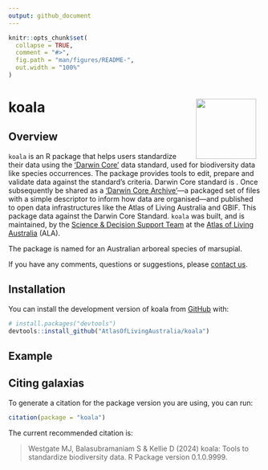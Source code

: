 ```yaml
---
output: github_document
---
```


<!-- README.md is generated from README.Rmd. Please edit that file -->

```r
knitr::opts_chunk$set(
  collapse = TRUE,
  comment = "#>",
  fig.path = "man/figures/README-",
  out.width = "100%"
)
```

# koala <img src="man/figures/blank-hex.png" align="right" style="margin: 0px 10px 0px 10px;" alt="" width="120"/><br>

<!-- badges: start -->
<!-- badges: end -->

## Overview

`koala` is an R package that helps users standardize their data using the 
[‘Darwin Core’](https://dwc.tdwg.org) data standard, used for biodiversity data like species occurrences. The package provides tools to edit, 
prepare and validate data against the standard's criteria. Darwin Core standard is . Once  subsequently be 
shared as a ['Darwin Core Archive'](https://ipt.gbif.org/manual/en/ipt/latest/dwca-guide#what-is-darwin-core-archive-dwc-a)---a packaged set of files with a simple descriptor to inform how data are organised---and published to open data infrastructures like the Atlas of Living Australia and GBIF. 
This package  data against the Darwin Core Standard. `koala` was
built, and is maintained, by the [Science & Decision Support
Team](https://labs.ala.org.au) at the [Atlas of Living
Australia](https://www.ala.org.au) (ALA).

The package is named for an Australian arboreal species of marsupial.

If you have any comments, questions or suggestions, please [contact
us](mailto:support@ala.org.au).


## Installation

You can install the development version of koala from [GitHub](https://github.com/) with:

``` r
# install.packages("devtools")
devtools::install_github("AtlasOfLivingAustralia/koala")
```

## Example


## Citing galaxias

To generate a citation for the package version you are using, you can
run:

``` r
citation(package = "koala")
```

The current recommended citation is:

> Westgate MJ, Balasubramaniam S & Kellie D (2024) koala:
> Tools to standardize biodiversity data. R Package version
> 0.1.0.9999.
